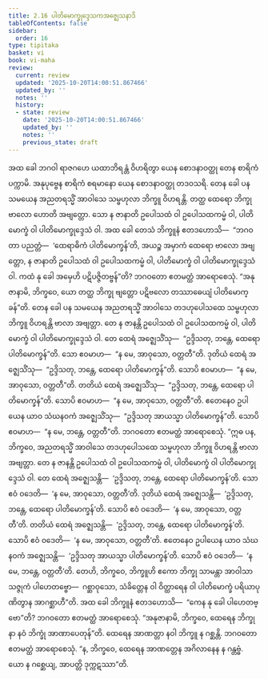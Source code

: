 ```yaml
---
title: 2.16 ပါတိမောက္ခုဒ္ဒေသကအဇ္ဈေသနာဒိ
tableOfContents: false
sidebar:
  order: 16
type: tipitaka
basket: vi
book: vi-maha
review:
  current: review
  updated: '2025-10-20T14:00:51.867466'
  updated_by: ''
  notes: ''
  history:
  - state: review
    date: '2025-10-20T14:00:51.867466'
    updated_by: ''
    notes: ''
    previous_state: draft
---
```



<DynamicBreadcrumb />


<ReviewStatus review={frontmatter.review} showDetails={true} />

<HypothesisAnnotation frontmatter={frontmatter} />

<Division number="155" book="vi-maha" e="ch" v="3" p="156">

<Paragraph number="649" book="vi-maha">
အထ ခေါ ဘဂဝါ ရာဇဂဟေ ယထာဘိရန္တံ ဝိဟရိတွာ ယေန စောဒနာဝတ္ထု တေန စာရိကံ ပက္ကာမိ. အနုပုဗ္ဗေန စာရိကံ စရမာနော ယေန စောဒနာဝတ္ထု တဒဝသရိ. တေန ခေါ ပန သမယေန အညတရသ္မိံ အာဝါသေ သမ္ဗဟုလာ ဘိက္ခူ ဝိဟရန္တိ. တတ္ထ ထေရော ဘိက္ခု ဗာလော ဟောတိ အဗျတ္တော. သော န ဇာနာတိ ဥပေါသထံ ဝါ ဥပေါသထကမ္မံ ဝါ, ပါတိမောက္ခံ ဝါ ပါတိမောက္ခုဒ္ဒေသံ ဝါ. အထ ခေါ တေသံ ဘိက္ခူနံ ဧတဒဟောသိ—  “ဘဂဝတာ ပညတ္တံ—  ‘ထေရာဓိကံ ပါတိမောက္ခန်’တိ, အယဉ္စ အမှာကံ ထေရော ဗာလော အဗျတ္တော, န ဇာနာတိ ဥပေါသထံ ဝါ ဥပေါသထကမ္မံ ဝါ, ပါတိမောက္ခံ ဝါ ပါတိမောက္ခုဒ္ဒေသံ ဝါ. ကထံ နု ခေါ အမှေဟိ ပဋိပဇ္ဇိတဗ္ဗန်”တိ? ဘဂဝတော ဧတမတ္ထံ အာရောစေသုံ. “အနုဇာနာမိ, ဘိက္ခဝေ, ယော တတ္ထ ဘိက္ခု ဗျတ္တော ပဋိဗလော တဿာဓေယျံ ပါတိမောက္ခန်”တိ.
</Paragraph>

<Paragraph number="650" book="vi-maha">
တေန ခေါ ပန သမယေန အညတရသ္မိံ အာဝါသေ တဒဟုပေါသထေ သမ္ဗဟုလာ ဘိက္ခူ ဝိဟရန္တိ ဗာလာ အဗျတ္တာ. တေ န ဇာနန္တိ ဥပေါသထံ ဝါ ဥပေါသထကမ္မံ ဝါ, ပါတိမောက္ခံ ဝါ ပါတိမောက္ခုဒ္ဒေသံ ဝါ. တေ ထေရံ အဇ္ဈေသိံသု—  “ဥဒ္ဒိသတု, ဘန္တေ, ထေရော ပါတိမောက္ခန်”တိ. သော ဧဝမာဟ—  “န မေ, အာဝုသော, ဝတ္တတီ”တိ. ဒုတိယံ ထေရံ အဇ္ဈေသိံသု—  “ဥဒ္ဒိသတု, ဘန္တေ, ထေရော ပါတိမောက္ခန်”တိ. သောပိ ဧဝမာဟ—  “န မေ, အာဝုသော, ဝတ္တတီ”တိ. တတိယံ ထေရံ အဇ္ဈေသိံသု—  “ဥဒ္ဒိသတု, ဘန္တေ, ထေရော ပါတိမောက္ခန်”တိ. သောပိ ဧဝမာဟ—  “န မေ, အာဝုသော, ဝတ္တတီ”တိ. ဧတေနေဝ ဥပါယေန ယာဝ သံဃနဝကံ အဇ္ဈေသိံသု—  “ဥဒ္ဒိသတု အာယသ္မာ ပါတိမောက္ခန်”တိ. သောပိ ဧဝမာဟ—  “န မေ, ဘန္တေ, ဝတ္တတီ”တိ. ဘဂဝတော ဧတမတ္ထံ အာရောစေသုံ.
</Paragraph>

<Paragraph number="651" book="vi-maha">
“ဣဓ ပန, ဘိက္ခဝေ, အညတရသ္မိံ အာဝါသေ တဒဟုပေါသထေ သမ္ဗဟုလာ ဘိက္ခူ ဝိဟရန္တိ ဗာလာ အဗျတ္တာ. တေ န ဇာနန္တိ ဥပေါသထံ ဝါ ဥပေါသထကမ္မံ ဝါ, ပါတိမောက္ခံ ဝါ ပါတိမောက္ခုဒ္ဒေသံ ဝါ. တေ ထေရံ အဇ္ဈေသန္တိ—  ‘ဥဒ္ဒိသတု, ဘန္တေ, ထေရော ပါတိမောက္ခန်’တိ. သော ဧဝံ ဝဒေတိ—  ‘န မေ, အာဝုသော, ဝတ္တတီ’တိ. ဒုတိယံ ထေရံ အဇ္ဈေသန္တိ—  ‘ဥဒ္ဒိသတု, ဘန္တေ, ထေရော ပါတိမောက္ခန်’တိ. သောပိ ဧဝံ ဝဒေတိ—  ‘န မေ, အာဝုသော, ဝတ္တတီ’တိ. တတိယံ ထေရံ အဇ္ဈေသန္တိ—  ‘ဥဒ္ဒိသတု, ဘန္တေ, ထေရော ပါတိမောက္ခန်’တိ. သောပိ ဧဝံ ဝဒေတိ—  ‘န မေ, အာဝုသော, ဝတ္တတီ’တိ. ဧတေနေဝ ဥပါယေန ယာဝ သံဃနဝကံ အဇ္ဈေသန္တိ—  ‘ဥဒ္ဒိသတု အာယသ္မာ ပါတိမောက္ခန်’တိ. သောပိ ဧဝံ ဝဒေတိ—  ‘န မေ, ဘန္တေ, ဝတ္တတီ’တိ. တေဟိ, ဘိက္ခဝေ, ဘိက္ခူဟိ ဧကော ဘိက္ခု သာမန္တာ အာဝါသာ သဇ္ဇုကံ ပါဟေတဗ္ဗော—  ဂစ္ဆာဝုသော, သံခိတ္တေန ဝါ ဝိတ္ထာရေန ဝါ ပါတိမောက္ခံ ပရိယာပုဏိတွာန အာဂစ္ဆာဟီ”တိ.
</Paragraph>

<Paragraph number="652" book="vi-maha">
အထ ခေါ ဘိက္ခူနံ ဧတဒဟောသိ—  “ကေန နု ခေါ ပါဟေတဗ္ဗော”တိ? ဘဂဝတော ဧတမတ္ထံ အာရောစေသုံ. “အနုဇာနာမိ, ဘိက္ခဝေ, ထေရေန ဘိက္ခုနာ နဝံ ဘိက္ခုံ အာဏာပေတုန်”တိ. ထေရေန အာဏတ္တာ နဝါ ဘိက္ခူ န ဂစ္ဆန္တိ. ဘဂဝတော ဧတမတ္ထံ အာရောစေသုံ. “န, ဘိက္ခဝေ, ထေရေန အာဏတ္တေန အဂိလာနေန န ဂန္တဗ္ဗံ. ယော န ဂစ္ဆေယျ, အာပတ္တိ ဒုက္ကဋဿာ”တိ.
</Paragraph>
</Division>
